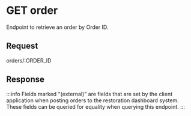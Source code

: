 
# GET order

Endpoint to retrieve an order by Order ID.

## Request

<BaseUrlPath>orders/:ORDER_ID</BaseUrlPath>

<RequestParamTable route>

<RequestParamRow
parameter="ORDER_ID"
required
description='A string referring to the order ID. You can pass the system "_id" for the order, or the "orderId" set by the client application.'
/>

</RequestParamTable>

## Response

:::info
Fields marked "(external)" are fields that are set by the client application when posting orders to the restoration dashboard system. These fields can be queried for equality when querying this endpoint.
:::

<ResponseParamTable>

<OrderParamRows populateTrees />

</ResponseParamTable>